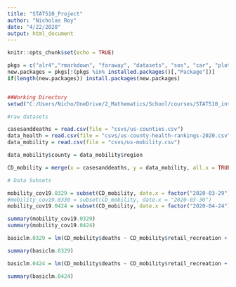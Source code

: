 ```yaml
---
title: "STAT510_Project"
author: "Nicholas Roy"
date: "4/22/2020"
output: html_document
---
```


```r

knitr::opts_chunk$set(echo = TRUE)

```

```r
pkgs = c("alr4","rmarkdown", "faraway", "datasets", "sos", "car", "plotly", "ggplot2", "tidyverse", "broom", "SemiPar", "regex")
new.packages = pkgs[!(pkgs %in% installed.packages()[,"Package"])]
if(length(new.packages)) install.packages(new.packages)


##Working Directory
setwd("C:/Users/Nicho/OneDrive/2_Mathematics/School/courses/STAT510_intro_regression_analysis/project")

```


```r
#raw datasets

casesanddeaths = read.csv(file = "csvs/us-counties.csv")
data_health = read.csv(file = "csvs/us-county-health-rankings-2020.csv")
data_mobility = read.csv(file = "csvs/us-mobility.csv")

data_mobility$county = data_mobility$region

```

```r

CD_mobility = merge(x = casesanddeaths, y = data_mobility, all.x = TRUE, by = c("county", "state"))

```
```r
# Data Subsets

mobility_cov19.0329 = subset(CD_mobility, date.x = factor("2020-03-29"))
#mobility_cov19.0330 = subset(CD_mobility, date.x = "2020-03-30")
mobility_cov19.0424 = subset(CD_mobility, date.x = factor("2020-04-24"))

summary(mobility_cov19.0329)
summary(mobility_cov19.0424)
```



```r

basiclm.0329 = lm(CD_mobility$deaths ~ CD_mobility$retail_recreation + CD_mobility$grocery_pharmacy + CD_mobility$parks + CD_mobility$transit_stations + CD_mobility$workplaces + CD_mobility$residential, data = mobility_cov19.0329)

summary(basiclm.0329)

basiclm.0424 = lm(CD_mobility$deaths ~ CD_mobility$retail_recreation + CD_mobility$grocery_pharmacy + CD_mobility$parks + CD_mobility$transit_stations + CD_mobility$workplaces + CD_mobility$residential, data = mobility_cov19.0424)

summary(basiclm.0424)

```